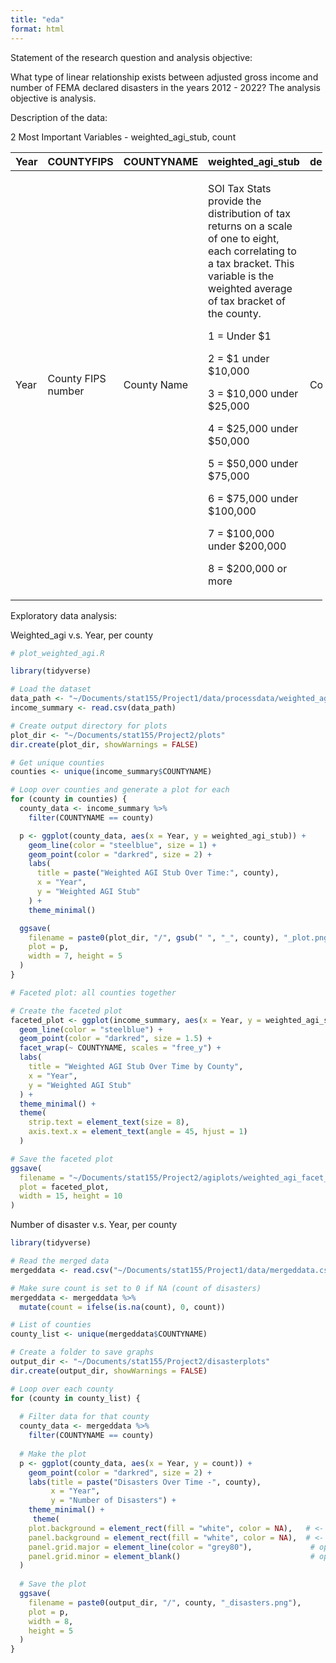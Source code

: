 ```yaml
---
title: "eda"
format: html
---
```


Statement of the research question and analysis objective:

What type of linear relationship exists between adjusted gross income and number of FEMA declared disasters in the years 2012 - 2022? The analysis objective is analysis.

Description of the data:

2 Most Important Variables - weighted_agi_stub, count

+------+--------------------+-------------+------------------------------------------------------------------------------------------------------------------------------------------------------------------------------------------+----------------+-----------------------------------------------------------+
| Year | COUNTYFIPS         | COUNTYNAME  | weighted_agi_stub                                                                                                                                                                        | designatedArea | count                                                     |
+======+====================+=============+==========================================================================================================================================================================================+================+===========================================================+
| Year | County FIPS number | County Name | SOI Tax Stats provide the distribution of tax returns on a scale of one to eight, each correlating to a tax bracket. This variable is the weighted average of tax bracket of the county. | County Name    | Number of FEMA declared disasters in the county that year |
|      |                    |             |                                                                                                                                                                                          |                |                                                           |
|      |                    |             | 1 = Under \$1                                                                                                                                                                            |                |                                                           |
|      |                    |             |                                                                                                                                                                                          |                |                                                           |
|      |                    |             | 2 = \$1 under \$10,000                                                                                                                                                                   |                |                                                           |
|      |                    |             |                                                                                                                                                                                          |                |                                                           |
|      |                    |             | 3 = \$10,000 under \$25,000                                                                                                                                                              |                |                                                           |
|      |                    |             |                                                                                                                                                                                          |                |                                                           |
|      |                    |             | 4 = \$25,000 under \$50,000                                                                                                                                                              |                |                                                           |
|      |                    |             |                                                                                                                                                                                          |                |                                                           |
|      |                    |             | 5 = \$50,000 under \$75,000                                                                                                                                                              |                |                                                           |
|      |                    |             |                                                                                                                                                                                          |                |                                                           |
|      |                    |             | 6 = \$75,000 under \$100,000                                                                                                                                                             |                |                                                           |
|      |                    |             |                                                                                                                                                                                          |                |                                                           |
|      |                    |             | 7 = \$100,000 under \$200,000                                                                                                                                                            |                |                                                           |
|      |                    |             |                                                                                                                                                                                          |                |                                                           |
|      |                    |             | 8 = \$200,000 or more                                                                                                                                                                    |                |                                                           |
+------+--------------------+-------------+------------------------------------------------------------------------------------------------------------------------------------------------------------------------------------------+----------------+-----------------------------------------------------------+

Exploratory data analysis:

Weighted_agi v.s. Year, per county

```r
# plot_weighted_agi.R

library(tidyverse)

# Load the dataset
data_path <- "~/Documents/stat155/Project1/data/processdata/weighted_agi.csv"
income_summary <- read.csv(data_path)

# Create output directory for plots
plot_dir <- "~/Documents/stat155/Project2/plots"
dir.create(plot_dir, showWarnings = FALSE)

# Get unique counties
counties <- unique(income_summary$COUNTYNAME)

# Loop over counties and generate a plot for each
for (county in counties) {
  county_data <- income_summary %>%
    filter(COUNTYNAME == county)

  p <- ggplot(county_data, aes(x = Year, y = weighted_agi_stub)) +
    geom_line(color = "steelblue", size = 1) +
    geom_point(color = "darkred", size = 2) +
    labs(
      title = paste("Weighted AGI Stub Over Time:", county),
      x = "Year",
      y = "Weighted AGI Stub"
    ) +
    theme_minimal()

  ggsave(
    filename = paste0(plot_dir, "/", gsub(" ", "_", county), "_plot.png"),
    plot = p,
    width = 7, height = 5
  )
}

# Faceted plot: all counties together

# Create the faceted plot
faceted_plot <- ggplot(income_summary, aes(x = Year, y = weighted_agi_stub)) +
  geom_line(color = "steelblue") +
  geom_point(color = "darkred", size = 1.5) +
  facet_wrap(~ COUNTYNAME, scales = "free_y") +
  labs(
    title = "Weighted AGI Stub Over Time by County",
    x = "Year",
    y = "Weighted AGI Stub"
  ) +
  theme_minimal() +
  theme(
    strip.text = element_text(size = 8),
    axis.text.x = element_text(angle = 45, hjust = 1)
  )

# Save the faceted plot
ggsave(
  filename = "~/Documents/stat155/Project2/agiplots/weighted_agi_facet_plot.png",
  plot = faceted_plot,
  width = 15, height = 10
)

```

Number of disaster v.s. Year, per county

```r
library(tidyverse)

# Read the merged data
mergeddata <- read.csv("~/Documents/stat155/Project1/data/mergeddata.csv")

# Make sure count is set to 0 if NA (count of disasters)
mergeddata <- mergeddata %>%
  mutate(count = ifelse(is.na(count), 0, count))

# List of counties
county_list <- unique(mergeddata$COUNTYNAME)

# Create a folder to save graphs
output_dir <- "~/Documents/stat155/Project2/disasterplots"
dir.create(output_dir, showWarnings = FALSE)

# Loop over each county
for (county in county_list) {
  
  # Filter data for that county
  county_data <- mergeddata %>%
    filter(COUNTYNAME == county)
  
  # Make the plot
  p <- ggplot(county_data, aes(x = Year, y = count)) +
    geom_point(color = "darkred", size = 2) +
    labs(title = paste("Disasters Over Time -", county),
         x = "Year",
         y = "Number of Disasters") +
    theme_minimal() +
     theme(
    plot.background = element_rect(fill = "white", color = NA),   # <- makes background white
    panel.background = element_rect(fill = "white", color = NA),  # <- also make panel white
    panel.grid.major = element_line(color = "grey80"),             # optional: lighter grid lines
    panel.grid.minor = element_blank()                             # optional: remove minor grids
  )
  
  # Save the plot
  ggsave(
    filename = paste0(output_dir, "/", county, "_disasters.png"),
    plot = p,
    width = 8,
    height = 5
  )
}

```
